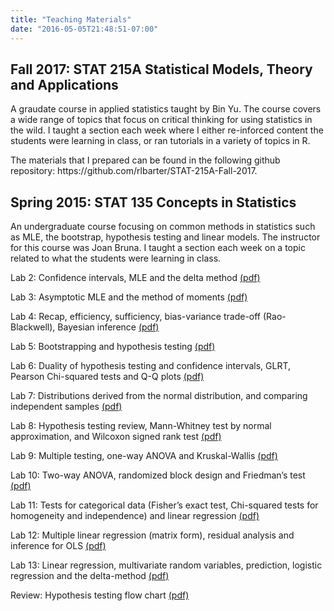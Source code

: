 ```yaml
---
title: "Teaching Materials"
date: "2016-05-05T21:48:51-07:00"
---
```


## Fall 2017: STAT 215A Statistical Models, Theory and Applications

A graudate course in applied statistics taught by Bin Yu. The course covers a wide range of topics that focus on critical thinking for using statistics in the wild. I taught a section each week where I either re-inforced content the students were learning in class, or ran tutorials in a variety of topics in R.

The materials that I prepared can be found in the following github repository: https://github.com/rlbarter/STAT-215A-Fall-2017.


## Spring 2015: STAT 135 Concepts in Statistics {#stat135}

An undergraduate course focusing on common methods in statistics such as MLE, the bootstrap, hypothesis testing and linear models. The instructor for this course was Joan Bruna. I taught a section each week on a topic related to what the students were learning in class.

<p>Lab 2: Confidence intervals, MLE and the delta method <a href="pdf/Lab2.pdf" title="Lab 2">(pdf)</a></p>
<p>Lab 3: Asymptotic MLE and the method of moments <a href="pdf/Lab3.pdf" title="Lab 3">(pdf)</a></p>
<p>Lab 4: Recap, efficiency, sufficiency, bias-variance trade-off (Rao-Blackwell), Bayesian inference <a href="pdf/Lab4.pdf" title="Lab 4">(pdf)</a></p>
<p>Lab 5: Bootstrapping and hypothesis testing <a href="pdf/Lab5.pdf" title="Lab 5">(pdf)</a></p>
<p>Lab 6: Duality of hypothesis testing and confidence intervals, GLRT, Pearson Chi-squared tests and Q-Q plots <a href="pdf/Lab6.pdf" title="Lab 6">(pdf)</a></p>
<p>Lab 7: Distributions derived from the normal distribution, and comparing independent samples <a href="pdf/Lab7.pdf" title="Lab 7">(pdf)</a></p>
<p>Lab 8: Hypothesis testing review, Mann-Whitney test by normal approximation, and Wilcoxon signed rank test <a href="pdf/Lab8.pdf" title="Lab 8">(pdf)</a></p>
<p>Lab 9: Multiple testing, one-way ANOVA and Kruskal-Wallis <a href="pdf/Lab9.pdf" title="Lab 9">(pdf)</a></p>
<p>Lab 10: Two-way ANOVA, randomized block design and Friedman's test <a href="pdf/Lab10.pdf" title="Lab 10">(pdf)</a></p>
<p>Lab 11: Tests for categorical data (Fisher's exact test, Chi-squared tests for homogeneity and independence) and linear regression <a href="pdf/Lab11.pdf" title="Lab 11">(pdf)</a></p>
<p>Lab 12: Multiple linear regression (matrix form), residual analysis and inference for OLS <a href="pdf/Lab12.pdf" title="Lab 12">(pdf)</a></p>
<p>Lab 13:  Linear regression, multivariate random variables, prediction, logistic regression and the delta-method <a href="pdf/Lab13.pdf" title="Lab 13">(pdf)</a></p>
<p>Review: Hypothesis testing flow chart <a href="pdf/Hypothesis_testing_flow_mean.pdf" title="Hypothesis Testing Flow Chart">(pdf)</a></p>

